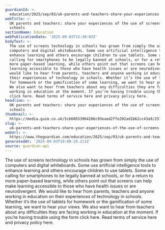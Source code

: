 ```yaml
---
guardianId: >-
  education/2025/sep/03/uk-parents-and-teachers-share-your-experiences-of-the-use-of-screens-in-schools
webTitle: >-
  UK parents and teachers: share your experiences of the use of screens in
  schools
sectionName: Education
webPublicationDate: '2025-09-03T15:30:03Z'
bodyText: >-
  The use of screens technology in schools has grown from simply the use of
  computers and digital whiteboards. Some use artificial intelligence tools to
  enhance learning and others encourage children to use tablets. Some are
  calling for smartphones to be legally banned at schools, or for a return to
  more paper-based learning, while others point out that screens can help make
  learning accessible to those who have health issues or are neurodivergent. We
  would like to hear from parents, teachers and anyone working in education on
  their experiences of technology in schools. Whether it’s the use of tablets
  for homework or the gamification of some learning, we want to hear your views.
  We also want to hear from teachers about any difficulties they are facing
  working in education at the moment. If you’re having trouble using the form
  click here. Read terms of service here and privacy policy here.
headline: >-
  UK parents and teachers: share your experiences of the use of screens in
  schools
thumbnail: >-
  https://media.guim.co.uk/5cb60553964266c93eaad2ffe202ad1b62cc43a9/2579_992_2800_2240/500.jpg
slug: >-
  uk-parents-and-teachers-share-your-experiences-of-the-use-of-screens-in-schools
webUrl: >-
  https://www.theguardian.com/education/2025/sep/03/uk-parents-and-teachers-share-your-experiences-of-the-use-of-screens-in-schools
generatedAt: '2025-09-03T19:00:19.213Z'
source: guardian-api
---
```

The use of screens technology in schools has grown from simply the use of computers and digital whiteboards. Some use artificial intelligence tools to enhance learning and others encourage children to use tablets. Some are calling for smartphones to be legally banned at schools, or for a return to more paper-based learning, while others point out that screens can help make learning accessible to those who have health issues or are neurodivergent. We would like to hear from parents, teachers and anyone working in education on their experiences of technology in schools. Whether it’s the use of tablets for homework or the gamification of some learning, we want to hear your views. We also want to hear from teachers about any difficulties they are facing working in education at the moment. If you’re having trouble using the form click here. Read terms of service here and privacy policy here.
